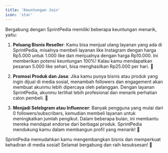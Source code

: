 ```yaml
---
title: 'Keuntungan Join'
icon: 'star'
---
```


Bergabung dengan SprintPedia memiliki beberapa keuntungan menarik, yaitu:

1. **Peluang Bisnis Reseller**: Kamu bisa menjual ulang layanan yang ada di SprintPedia, misalnya membeli layanan like Instagram dengan harga Rp5.000 untuk 1.000 like dan menjualnya dengan harga Rp10.000. Ini memberikan potensi keuntungan 100%! Kalau kamu mendapatkan pesanan 5.000 like sehari, bisa menghasilkan Rp25.000 per hari. 🤑

2. **Promosi Produk dan Jasa**: Jika kamu punya bisnis atau produk yang ingin dijual di media sosial, menambah followers dan engagement akan membuat akunmu lebih dipercaya oleh pelanggan. Dengan layanan SprintPedia, akunmu terlihat lebih profesional dan menarik perhatian calon pembeli. 🎉

3. **Menjadi Selebgram atau Influencer**: Banyak pengguna yang mulai dari 0 followers/subscribers, kemudian membeli layanan untuk meningkatkan jumlah pengikut. Dalam beberapa bulan, ini membantu mereka mendapat endorse dari berbagai produk. SprintPedia mendukung kamu dalam membangun profil yang menarik! 🌟

SprintPedia memudahkan kamu mengembangkan bisnis dan memperkuat kehadiran di media sosial! Selamat bergabung dan raih kesuksesan! 🚀